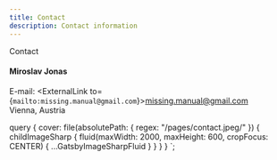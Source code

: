 ```yaml
---
title: Contact
description: Contact information
---
```


<H>Contact</H>

#### Miroslav Jonas

E-mail: <ExternalLink to={`mailto:missing.manual@gmail.com`}>missing.manual@gmail.com</ExternalLink><br/>
Vienna, Austria

  query {
    cover: file(absolutePath: { regex: "/pages\/contact.jpeg/" }) {
      childImageSharp {
        fluid(maxWidth: 2000, maxHeight: 600, cropFocus: CENTER) {
          ...GatsbyImageSharpFluid
        }
      }
    }
  }
`;
